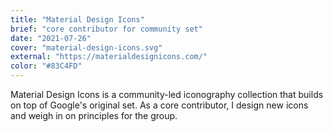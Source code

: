 ```yaml
---
title: "Material Design Icons"
brief: "core contributor for community set"
date: "2021-07-26"
cover: "material-design-icons.svg"
external: "https://materialdesignicons.com/"
color: "#83C4FD"
---
```


Material Design Icons is a community-led iconography collection that builds on top of Google's original set. As a core contributor, I design new icons and weigh in on principles for the group.
